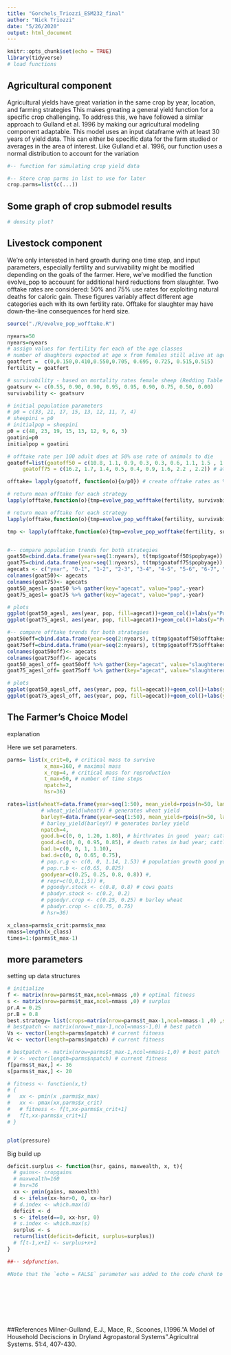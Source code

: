 ```yaml
---
title: "Gorchels_Triozzi_ESM232_final"
author: "Nick Triozzi"
date: "5/26/2020"
output: html_document
---
```


```r
knitr::opts_chunk$set(echo = TRUE)
library(tidyverse)
# load functions

```

## Agricultural component

Agricultural yields have great variation in the same crop by year, location, and farming strategies This makes greating a general yield function for a specific crop challenging. To address this, we have followed a similar approach to Gulland et al. 1996 by making our agricultural modeling component adaptable. This model uses an input dataframe with at least 30 years of yield data. This can either be specific data for the farm studied or averages in the area of interest. Like Gulland et al. 1996, our function uses a normal distribution to account for the variation 



```r
#-- function for simulating crop yield data

#-- Store crop parms in list to use for later
crop.parms=list(c(...))


```

## Some graph of crop submodel results

```r

# density plot?

```


## Livestock component

We're only interested in herd growth during one time step, and input parameters, especially fertility and survivability might be modified depending on the goals of the farmer. Here, we've modified the function evolve_pop to accouunt for additional herd reductions from slaughter. Two offtake rates are considered: 50% and 75% use rates for exploiting natural deaths for caloric gain. These figures variably affect different age categories each with its own fertility rate. Offtake for slaughter may have down-the-line consequences for herd size. 

```r

source("./R/evolve_pop_wofftake.R")

nyears=50
nyears=nyears
# assign values for fertility for each of the age classes 
# number of daughters expected at age x from females still alive at age x
goatfert =  c(0,0.150,0.410,0.550,0.705, 0.695, 0.725, 0.515,0.515)
fertility = goatfert

# survivability - based on mortality rates female sheep (Redding Table IV-7)
goatsurv <- c(0.55, 0.90, 0.90, 0.95, 0.95, 0.90, 0.75, 0.50, 0.00)
survivability <- goatsurv

# initial population parameters
# p0 = c(33, 21, 17, 15, 13, 12, 11, 7, 4)
# sheepini = p0
# initialpop = sheepini
p0 = c(48, 23, 19, 15, 13, 12, 9, 6, 3)
goatini=p0
initialpop = goatini

# offtake rate per 100 adult does at 50% use rate of animals to die
goatoff=list(goatoff50 = c(10.8, 1.1, 0.9, 0.3, 0.3, 0.6, 1.1, 1.5 , 1.5),  # at 50%
     goatoff75 = c(16.2, 1.7, 1.4, 0.5, 0.4, 0.9, 1.6, 2.2 , 2.2)) # at 75% use rate

offtake= lapply(goatoff, function(o){o/p0}) # create offtake rates as % of initial population

# return mean offtake for each strategy
lapply(offtake,function(o){tmp=evolve_pop_wofftake(fertility, survivability, initialpop = p0, nstep = nyears, offtake=o); return(list(mean=mean(tmp[]$offtot)))})

# return mean offtake for each strategy
lapply(offtake,function(o){tmp=evolve_pop_wofftake(fertility, survivability, initialpop = p0, nstep = nyears, offtake=o); return(list(sd=sd(tmp[]$offtot)))})

tmp <- lapply(offtake,function(o){tmp=evolve_pop_wofftake(fertility, survivability, initialpop = p0, nstep = nyears, offtake=o); return(tmp)})



```



```r

#-- compare population trends for both strategies 
goat50=cbind.data.frame(year=seq(1:nyears), t(tmp$goatoff50$popbyage))
goat75=cbind.data.frame(year=seq(1:nyears), t(tmp$goatoff75$popbyage))
agecats <- c("year", "0-1", "1-2", "2-3", "3-4", "4-5", "5-6", "6-7", "7-8", "8-9")
colnames(goat50)<- agecats
colnames(goat75)<- agecats
goat50_agesl= goat50 %>% gather(key="agecat", value="pop",-year)
goat75_agesl= goat75 %>% gather(key="agecat", value="pop",-year)

# plots
ggplot(goat50_agesl, aes(year, pop, fill=agecat))+geom_col()+labs(y="Population", fill="Age Group")
ggplot(goat75_agesl, aes(year, pop, fill=agecat))+geom_col()+labs(y="Population", fill="Age Group")

#-- compare offtake trends for both strategies 
goat50off=cbind.data.frame(year=seq(2:nyears), t(tmp$goatoff50$offtakes))
goat75off=cbind.data.frame(year=seq(2:nyears), t(tmp$goatoff75$offtakes))
colnames(goat50off)<- agecats
colnames(goat75off)<- agecats
goat50_agesl_off= goat50off %>% gather(key="agecat", value="slaughtered",-year)
goat75_agesl_off= goat75off %>% gather(key="agecat", value="slaughtered",-year)

# plots
ggplot(goat50_agesl_off, aes(year, pop, fill=agecat))+geom_col()+labs(y="Animals available for slaughter", fill="Age Group")
ggplot(goat75_agesl_off, aes(year, pop, fill=agecat))+geom_col()+labs(y="Animals available for slaughter", fill="Age Group")


```

## The Farmer's Choice Model

explanation

Here we set parameters.

```r

parms= list(x_crit=0, # critical mass to survive
            x_max=160, # maximal mass
            x_rep=4, # critical mass for reproduction
            t_max=50, # number of time steps
            npatch=2,
            hsr=36) 

rates=list(wheatY=data.frame(year=seq(1:50), mean_yield=rpois(n=50, lambda = 30)),
           # wheat_yield(wheatY) # generates wheat yield
           barleyY=data.frame(year=seq(1:50), mean_yield=rpois(n=50, lambda = 45)),
           # barley_yield(barleyY) # generates barley yield
           npatch=4,
           good.b=c(0, 0, 1.20, 1.80), # birthrates in good  year; cattle goats (current fitness)
           good.d=c(0, 0, 0.95, 0.85), # death rates in bad year; cattle goats (curent fitness)
           bad.b=c(0, 0, 1, 1.10),
           bad.d=c(0, 0, 0.65, 0.75),
           # pop.r.g <- c(0, 0, 1.14, 1.53) # population growth good year (expected gains)
           # pop.r.b <- c(0.65, 0.825)
           goodyear=c(0.25, 0.25, 0.8, 0.8)) #,
           # repr=c(0,0,1,5)) #,
           # pgoodyr.stock <- c(0.8, 0.8) # cows goats
           # pbadyr.stock <- c(0.2, 0.2)
           # pgoodyr.crop <- c(0.25, 0.25) # barley wheat
           # pbadyr.crop <- c(0.75, 0.75)
           # hsr=36)

x_class=parms$x_crit:parms$x_max
nmass=length(x_class)
times=1:(parms$t_max-1)

```

## more parameters

setting up data structures


```r





# initialize 
f <- matrix(nrow=parms$t_max,ncol=nmass ,0) # optimal fitness
s <- matrix(nrow=parms$t_max,ncol=nmass ,0) # surplus
pr.A = 0.25
pr.B = 0.8
best.strategy= list(crops=matrix(nrow=parms$t_max-1,ncol=nmass-1 ,0) ,stock=matrix(nrow=parms$t_max-1,ncol=nmass-1 ,0))
# bestpatch <- matrix(nrow=t_max-1,ncol=nmass-1,0) # best patch
Vs <- vector(length=parms$npatch) # current fitness
Vc <- vector(length=parms$npatch) # current fitness

# bestpatch <- matrix(nrow=parms$t_max-1,ncol=nmass-1,0) # best patch
# V <- vector(length=parms$npatch) # current fitness
f[parms$t_max,] <- 36
s[parms$t_max,] <- 20

# fitness <- function(x,t)
# {
#   xx <- pmin(x ,parms$x_max)
#   xx <- pmax(xx,parms$x_crit)
#   # fitness <- f[t,xx-parms$x_crit+1]
#   f[t,xx-parms$x_crit+1]
# }


plot(pressure)
```

Big build up

```r


deficit.surplus <- function(hsr, gains, maxwealth, x, t){
  # gains<- cropgains
  # maxwealth=160
  # hsr=36
  xx <- pmin(gains, maxwealth)
  d <- ifelse(xx-hsr>0, 0, xx-hsr)
  # d.index <- which.max(d)
  deficit <- d
  s <- ifelse(d==0, xx-hsr, 0)
  # s.index <- which.max(s)
  surplus <- s
  return(list(deficit=deficit, surplus=surplus))
  # f[t-1,x+1] <- surplus+x+1
}


```


```r

##-- sdpfunction.

#Note that the `echo = FALSE` parameter was added to the code chunk to prevent printing of the R code that generated the plot.









```


##References 
Milner-Gulland, E.J., Mace, R., Scoones, I.1996."A Model of Household Deciscions in Dryland Agropastoral Systems".Agricultral Systems. 51:4, 407-430.


